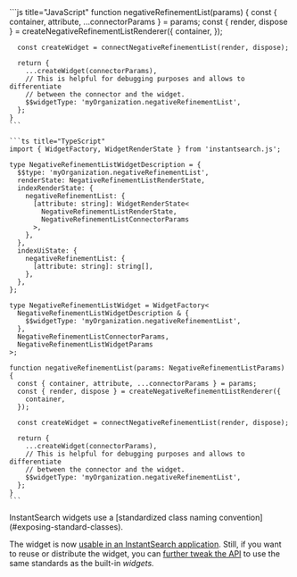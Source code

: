 
  <CodeSnippetGroup>
    ```js title="JavaScript"
    function negativeRefinementList(params) {
      const { container, attribute, ...connectorParams } = params;
      const { render, dispose } = createNegativeRefinementListRenderer({
        container,
      });

      const createWidget = connectNegativeRefinementList(render, dispose);

      return {
        ...createWidget(connectorParams),
        // This is helpful for debugging purposes and allows to differentiate
        // between the connector and the widget.
        $$widgetType: 'myOrganization.negativeRefinementList',
      };
    }
    ```

    ```ts title="TypeScript"
    import { WidgetFactory, WidgetRenderState } from 'instantsearch.js';

    type NegativeRefinementListWidgetDescription = {
      $$type: 'myOrganization.negativeRefinementList',
      renderState: NegativeRefinementListRenderState,
      indexRenderState: {
        negativeRefinementList: {
          [attribute: string]: WidgetRenderState<
            NegativeRefinementListRenderState,
            NegativeRefinementListConnectorParams
          >,
        },
      },
      indexUiState: {
        negativeRefinementList: {
          [attribute: string]: string[],
        },
      },
    };

    type NegativeRefinementListWidget = WidgetFactory<
      NegativeRefinementListWidgetDescription & {
        $$widgetType: 'myOrganization.negativeRefinementList',
      },
      NegativeRefinementListConnectorParams,
      NegativeRefinementListWidgetParams
    >;

    function negativeRefinementList(params: NegativeRefinementListParams) {
      const { container, attribute, ...connectorParams } = params;
      const { render, dispose } = createNegativeRefinementListRenderer({
        container,
      });

      const createWidget = connectNegativeRefinementList(render, dispose);

      return {
        ...createWidget(connectorParams),
        // This is helpful for debugging purposes and allows to differentiate
        // between the connector and the widget.
        $$widgetType: 'myOrganization.negativeRefinementList',
      };
    }
    ```

  </CodeSnippetGroup>

  <Callout type="info">
  InstantSearch widgets use a [standardized class naming convention](#exposing-standard-classes).
  </Callout>

  The widget is now [usable in an InstantSearch application](/#using-the-custom-widget). Still, if you want to reuse or distribute the widget, you can [further tweak the API](/#making-the-widget-reusable) to use the same standards as the built-in <Var type="language" /> widgets.